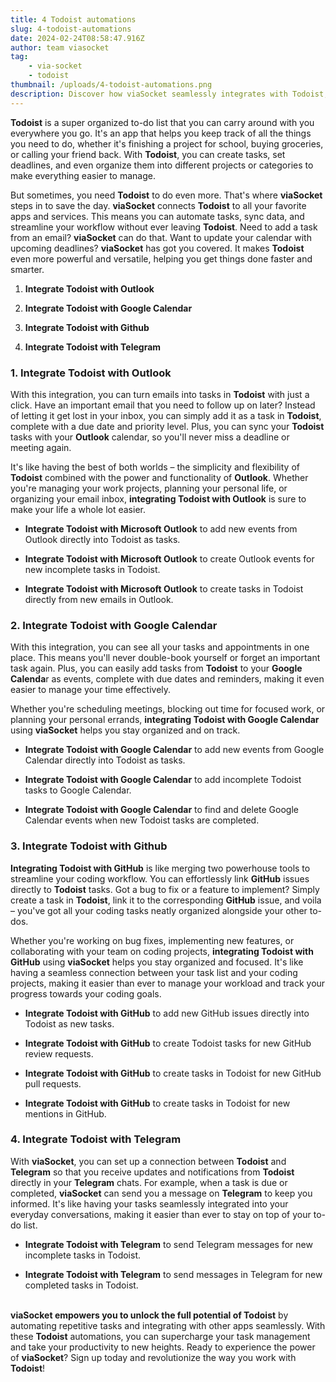 ```yaml
---
title: 4 Todoist automations
slug: 4-todoist-automations
date: 2024-02-24T08:58:47.916Z
author: team viasocket
tag:
    - via-socket
    - todoist
thumbnail: /uploads/4-todoist-automations.png
description: Discover how viaSocket seamlessly integrates with Todoist, enhancing its functionality with Outlook, Google Calendar, GitHub, and Telegram integrations.
---
```


**Todoist** is a super organized to-do list that you can carry around with you everywhere you go. It's an app that helps you keep track of all the things you need to do, whether it's finishing a project for school, buying groceries, or calling your friend back. With **Todoist**, you can create tasks, set deadlines, and even organize them into different projects or categories to make everything easier to manage.

But sometimes, you need **Todoist** to do even more. That's where **viaSocket** steps in to save the day. **viaSocket** connects **Todoist** to all your favorite apps and services. This means you can automate tasks, sync data, and streamline your workflow without ever leaving **Todoist**. Need to add a task from an email? **viaSocket** can do that. Want to update your calendar with upcoming deadlines? **viaSocket** has got you covered. It makes **Todoist** even more powerful and versatile, helping you get things done faster and smarter.

1. **Integrate Todoist with Outlook**

2. **Integrate Todoist with Google Calendar**

3. **Integrate Todoist with Github**

4. **Integrate Todoist with Telegram**

### 1. Integrate Todoist with Outlook<a id="1-integrate-todoist-with-outlook"></a>

With this integration, you can turn emails into tasks in **Todoist** with just a click. Have an important email that you need to follow up on later? Instead of letting it get lost in your inbox, you can simply add it as a task in **Todoist**, complete with a due date and priority level. Plus, you can sync your **Todoist** tasks with your **Outlook** calendar, so you'll never miss a deadline or meeting again.

It's like having the best of both worlds – the simplicity and flexibility of **Todoist** combined with the power and functionality of **Outlook**. Whether you're managing your work projects, planning your personal life, or organizing your email inbox, **integrating Todoist with Outlook** is sure to make your life a whole lot easier.

-   **Integrate Todoist with Microsoft Outlook** to add new events from Outlook directly into Todoist as tasks.

*   **Integrate Todoist with Microsoft Outlook** to create Outlook events for new incomplete tasks in Todoist.

-   **Integrate Todoist with Microsoft Outlook** to create tasks in Todoist directly from new emails in Outlook.

### 2. Integrate Todoist with Google Calendar<a id="2-integrate-todoist-with-google-calendar"></a>

With this integration, you can see all your tasks and appointments in one place. This means you'll never double-book yourself or forget an important task again. Plus, you can easily add tasks from **Todoist** to your **Google Calenda**r as events, complete with due dates and reminders, making it even easier to manage your time effectively.

Whether you're scheduling meetings, blocking out time for focused work, or planning your personal errands, **integrating Todoist with Google Calendar** using **viaSocket** helps you stay organized and on track.

-   **Integrate Todoist with Google Calendar** to add new events from Google Calendar directly into Todoist as tasks.

*   **Integrate Todoist with Google Calendar** to add incomplete Todoist tasks to Google Calendar.

-   **Integrate Todoist with Google Calendar** to find and delete Google Calendar events when new Todoist tasks are completed.

### 3. Integrate Todoist with Github<a id="3-integrate-todoist-with-github"></a>

**Integrating Todoist with GitHub** is like merging two powerhouse tools to streamline your coding workflow. You can effortlessly link **GitHub** issues directly to **Todoist** tasks. Got a bug to fix or a feature to implement? Simply create a task in **Todoist**, link it to the corresponding **GitHub** issue, and voila – you've got all your coding tasks neatly organized alongside your other to-dos.

Whether you're working on bug fixes, implementing new features, or collaborating with your team on coding projects, **integrating Todoist with GitHub** using **viaSocket** helps you stay organized and focused. It's like having a seamless connection between your task list and your coding projects, making it easier than ever to manage your workload and track your progress towards your coding goals.

-   **Integrate Todoist with GitHub** to add new GitHub issues directly into Todoist as new tasks.

*   **Integrate Todoist with GitHub** to create Todoist tasks for new GitHub review requests.

-   **Integrate Todoist with GitHub** to create tasks in Todoist for new GitHub pull requests.

*   **Integrate Todoist with GitHub** to create tasks in Todoist for new mentions in GitHub.

### 4. Integrate Todoist with Telegram<a id="4-integrate-todoist-with-telegram"></a>

With **viaSocket**, you can set up a connection between **Todoist** and **Telegram** so that you receive updates and notifications from **Todoist** directly in your **Telegram** chats. For example, when a task is due or completed, **viaSocket** can send you a message on **Telegram** to keep you informed. It's like having your tasks seamlessly integrated into your everyday conversations, making it easier than ever to stay on top of your to-do list.

-   **Integrate Todoist with Telegram** to send Telegram messages for new incomplete tasks in Todoist.

*   **Integrate Todoist with Telegram** to send messages in Telegram for new completed tasks in Todoist.

\
**viaSocket empowers you to unlock the full potential of Todoist** by automating repetitive tasks and integrating with other apps seamlessly. With these **Todoist** automations, you can supercharge your task management and take your productivity to new heights. Ready to experience the power of **viaSocket**? Sign up today and revolutionize the way you work with **Todoist**!
